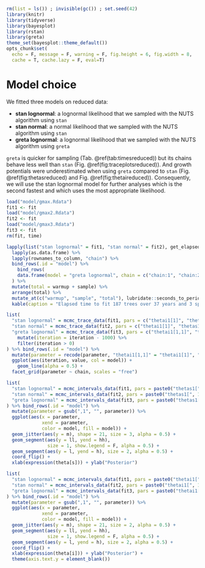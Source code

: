 ```r
rm(list = ls()) ; invisible(gc()) ; set.seed(42)
library(knitr)
library(tidyverse)
library(bayesplot)
library(rstan)
library(greta)
theme_set(bayesplot::theme_default())
opts_chunk$set(
  echo = F, message = F, warning = F, fig.height = 6, fig.width = 8,
  cache = T, cache.lazy = F, eval=T)
```

# Model choice

We fitted three models on reduced data:

* **stan lognormal**: a lognormal likelihood that we sampled with the NUTS algorithm using `stan`
* **stan normal**: a normal likelihood that we sampled with the NUTS algorithm using `stan`
* **greta lognormal**: a lognormal likelihood that we sampled with the NUTS algorithm using `greta`

`greta` is quicker for sampling (Tab. \@ref(tab:timesreduced)) but its chains behave less well than `stan` (Fig. \@ref(fig:traceplotsreduced)).
And growth potentials were underestimated when using `greta` compared to `stan` (Fig. \@ref(fig:thetasreduced) and Fig. \@ref(fig:thetaireduced)).
Consequently, we will use the stan lognormal model for further analyses which is the second fastest and which uses the most appropriate likelihood.

```r
load("model/gmax.Rdata")
fit1 <- fit
load("model/gmax2.Rdata")
fit2 <- fit
load("model/gmax3.Rdata")
fit3 <- fit
rm(fit, time)
```

```r
lapply(list("stan lognormal" = fit1, "stan normal" = fit2), get_elapsed_time) %>% 
  lapply(as.data.frame) %>% 
  lapply(rownames_to_column, "chain") %>% 
  bind_rows(.id = "model") %>% 
    bind_rows(
    data.frame(model = "greta lognormal", chain = c("chain:1", "chain:2"), warmup = 60*8, sample=60*8)
  ) %>% 
  mutate(total = warmup + sample) %>% 
  arrange(total) %>% 
  mutate_at(c("warmup", "sample", "total"), lubridate::seconds_to_period) %>% 
  kable(caption = "Elapsed time to fit 187 trees over 37 years and 3 species in the plot 14 of Paracou across models.")
```

```r
list(
  "stan lognormal" = mcmc_trace_data(fit1, pars = c("thetai1[1]", "thetas1[1]", "sigma")),
  "stan normal" = mcmc_trace_data(fit2, pars = c("thetai1[1]", "thetas1[1]", "sigma")),
  "greta lognormal" = mcmc_trace_data(fit3, pars = c("thetai1[1,1]", "thetas1[1,1]", "sigma")) %>% 
    mutate(iteration = iteration - 1000) %>% 
    filter(iteration > 0)
) %>% bind_rows(.id = "model") %>% 
  mutate(parameter = recode(parameter, "thetai1[1,1]" = "thetai1[1]", "thetas1[1,1]" = "thetas1[1]")) %>% 
  ggplot(aes(iteration, value, col = model)) +
    geom_line(alpha = 0.5) +
  facet_grid(parameter ~ chain, scales = "free")
```

```r
list(
  "stan lognormal" = mcmc_intervals_data(fit1, pars = paste0("thetas1[", 1:mdata$S, "]")),
  "stan normal" = mcmc_intervals_data(fit2, pars = paste0("thetas1[", 1:mdata$S, "]")),
  "greta lognormal" = mcmc_intervals_data(fit3, pars = paste0("thetas1[", 1:mdata$S, ",1]"))
) %>% bind_rows(.id = "model") %>% 
  mutate(parameter = gsub(",1", "", parameter)) %>% 
  ggplot(aes(x = parameter, 
             xend = parameter,
             color = model, fill = model)) +
  geom_jitter(aes(y = m), shape = 21, size = 3, alpha = 0.5) +
  geom_segment(aes(y = ll, yend = hh),
               size = 1, show.legend = F, alpha = 0.5) +
  geom_segment(aes(y = l, yend = h), size = 2, alpha = 0.5) +
  coord_flip() +
  xlab(expression(theta[s])) + ylab("Posterior")
```

```r
list(
  "stan lognormal" = mcmc_intervals_data(fit1, pars = paste0("thetai1[", 1:mdata$I, "]")),
  "stan normal" = mcmc_intervals_data(fit2, pars = paste0("thetai1[", 1:mdata$I, "]")),
  "greta lognormal" = mcmc_intervals_data(fit3, pars = paste0("thetai1[", 1:mdata$I, ",1]"))
) %>% bind_rows(.id = "model") %>% 
  mutate(parameter = gsub(",1", "", parameter)) %>% 
  ggplot(aes(x = parameter, 
             xend = parameter,
             color = model, fill = model)) +
  geom_jitter(aes(y = m), shape = 21, size = 2, alpha = 0.5) +
  geom_segment(aes(y = ll, yend = hh),
               size = 1, show.legend = F, alpha = 0.5) +
  geom_segment(aes(y = l, yend = h), size = 2, alpha = 0.5) +
  coord_flip() +
  xlab(expression(theta[i])) + ylab("Posterior") +
  theme(axis.text.y = element_blank())
```
